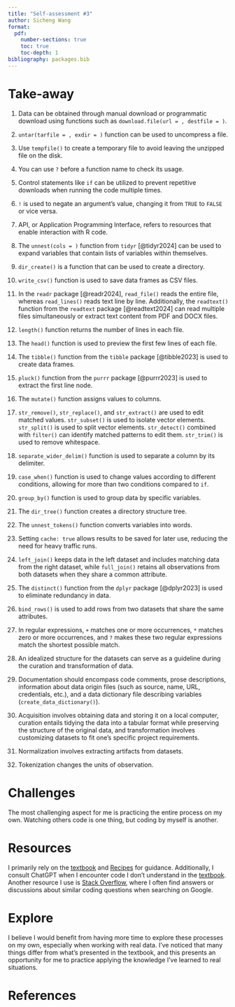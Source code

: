 ```yaml
---
title: "Self-assessment #3"
author: Sicheng Wang
format: 
  pdf:
    number-sections: true
    toc: true
    toc-depth: 1
bibliography: packages.bib
---
```


# Take-away

(@) Data can be obtained through manual download or programmatic download using functions such as `download.file(url = , destfile = )`.

(@) `untar(tarfile = , exdir = )`  function can be used to uncompress a file.

(@) Use `tempfile()` to create a temporary file to avoid leaving the unzipped file on the disk.

(@) You can use `?` before a function name to check its usage.

(@) Control statements like `if` can be utilized to prevent repetitive downloads when running the code multiple times.

(@) `!` is used to negate an argument's value, changing it from `TRUE` to `FALSE` or vice versa.

(@) API, or Application Programming Interface, refers to resources that enable interaction with R code.

(@) The `unnest(cols = )` function from `tidyr` [@tidyr2024] can be used to expand variables that contain lists of variables within themselves.

(@) `dir_create()` is a function that can be used to create a directory.

(@) `write_csv()` function is used to save data frames as CSV files.

(@) In the `readr` package [@readr2024], `read_file()` reads the entire file, whereas `read_lines()` reads text line by line. Additionally, the `readtext()` function from the `readtext` package [@readtext2024] can read multiple files simultaneously or extract text content from PDF and DOCX files.

(@) `length()` function returns the number of lines in each file.

(@) The `head()` function is used to preview the first few lines of each file.

(@) The `tibble()` function from the `tibble` package [@tibble2023] is used to create data frames.

(@) `pluck()` function from the `purrr` package [@purrr2023] is used to extract the first line node.

(@) The `mutate()` function assigns values to columns.

(@) `str_remove()`, `str_replace()`, and `str_extract()` are used to edit matched values. `str_subset()` is used to isolate vector elements. `str_split()` is used to split vector elements. `str_detect()` combined with `filter()` can identify matched patterns to edit them. `str_trim()` is used to remove whitespace.  

(@) `separate_wider_delim()` function is used to separate a column by its delimiter.

(@) `case_when()` function is used to change values according to different conditions, allowing for more than two conditions compared to `if`.

(@) `group_by()` function is used to group data by specific variables.

(@) The `dir_tree()` function creates a directory structure tree.

(@) The `unnest_tokens()` function converts variables into words.

(@) Setting `cache: true` allows results to be saved for later use, reducing the need for heavy traffic runs.

(@) `left_join()` keeps data in the left dataset and includes matching data from the right dataset, while `full_join()` retains all observations from both datasets when they share a common attribute.

(@) The `distinct()` function from the `dplyr` package [@dplyr2023] is used to eliminate redundancy in data.

(@) `bind_rows()` is used to add rows from two datasets that share the same attributes.

(@) In regular expressions, `+` matches one or more occurrences, `*` matches zero or more occurrences, and `?` makes these two regular expressions match the shortest possible match.

(@) An idealized structure for the datasets can serve as a guideline during the curation and transformation of data.

(@) Documentation should encompass code comments, prose descriptions, information about data origin files (such as source, name, URL, credentials, etc.), and a data dictionary file describing variables (`create_data_dictionary()`).

(@) Acquisition involves obtaining data and storing it on a local computer, curation entails tidying the data into a tabular format while preserving the structure of the original data, and transformation involves customizing datasets to fit one's specific project requirements.

(@) Normalization involves extracting artifacts from datasets.

(@) Tokenization changes the units of observation.

# Challenges
The most challenging aspect for me is practicing the entire process on my own. Watching others code is one thing, but coding by myself is another.

# Resources
I primarily rely on the [textbook](https://qtalr.github.io/book/) and [Recipes](https://qtalr.github.io/qtalrkit/articles/) for guidance. Additionally, I consult ChatGPT when I encounter code I don't understand in the [textbook](https://qtalr.github.io/book/). Another resource I use is [Stack Overflow](https://stackoverflow.com/), where I often find answers or discussions about similar coding questions when searching on Google.

# Explore
I believe I would benefit from having more time to explore these processes on my own, especially when working with real data. I've noticed that many things differ from what's presented in the textbook, and this presents an opportunity for me to practice applying the knowledge I've learned to real situations.

# References